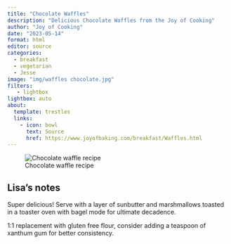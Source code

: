 ```yaml
---
title: "Chocolate Waffles"
description: "Delicious Chocolate Waffles from the Joy of Cooking"
author: "Joy of Cooking"
date: "2023-05-14"
format: html
editor: source
categories:
  - breakfast
  - vegetarian
  - Jesse
image: "img/waffles chocolate.jpg"
filters:
   - lightbox
lightbox: auto
about:
  template: trestles
  links:
    - icon: bowl
      text: Source
      href: https://www.joyofbaking.com/breakfast/Waffles.html
---
```


![Chocolate waffle recipe](img/waffles chocolate.png)

## Lisa's notes

Super delicious! Serve with a layer of sunbutter and marshmallows toasted in a toaster oven with bagel mode for ultimate decadence. 

1:1 replacement with gluten free flour, consider adding a teaspoon of xanthum gum for better consistency. 
